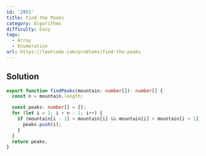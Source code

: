 ```yaml
---
id: '2951'
title: Find the Peaks
category: Algorithms
difficulty: Easy
tags:
  - Array
  - Enumeration
url: https://leetcode.com/problems/find-the-peaks
---
```


## Solution

```typescript filename="solution.ts" copy
export function findPeaks(mountain: number[]): number[] {
  const n = mountain.length;

  const peaks: number[] = [];
  for (let i = 1; i < n - 1; i++) {
    if (mountain[i - 1] < mountain[i] && mountain[i] > mountain[i + 1]) {
      peaks.push(i);
    }
  }
  return peaks;
}
```
